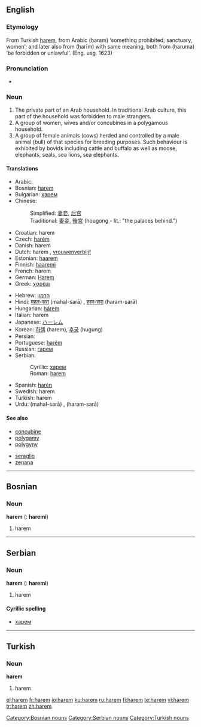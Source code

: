 ==English==
{{wikipedia}}

===Etymology===
From Turkish [[#Turkish|harem]], from Arabic {{ARchar|[[حرم]]}} (ḥaram) ‘something prohibited; sanctuary, women’; and later also from {{ARchar|[[حريم]]}} (ḥarīm) with same meaning, both from {{ARchar|[[حرم]]}} (ḥaruma) ‘be forbidden or unlawful’.  (Eng. usg. 1623)

===Pronunciation===
*{{audio|en-us-harem.ogg|Audio (US)}}

===Noun===
{{en-noun}}

# The private part of an Arab household. In traditional Arab culture, this part of the household was forbidden to male strangers.
# A group of women, wives and/or concubines in a polygamous household.
# A group of female animals (cows) herded and controlled by a male animal (bull) of that species for breeding purposes. Such behaviour is exhibited by bovids including cattle and buffalo as well as moose, elephants, seals, sea lions, sea elephants.

====Translations====
{{rfc-trans}}
{{top}}
*Arabic: {{ARchar|[[حريم]]}}
*Bosnian: [[harem#Bosnian|harem]] {{m}}
*Bulgarian: [[харем#Bulgarian|харем]] {{m}}
*Chinese:
*:Simplified: [[妻妾]], [[后宫]]
*:Traditional: [[妻妾]], [[後宮]] (hougong - lit.: "the palaces behind.")
*Croatian: harem {{m}}
*Czech: [[harém]] {{m}}
*Danish: harem
*Dutch: harem {{m}}, [[vrouwenverblijf]]
*Estonian: [[haarem]]
*Finnish: [[haaremi]]
*French: harem {{m}}
*German: [[Harem]] {{m}}
*Greek: [[χαρέμι]]
{{mid}}
*Hebrew: [[הרמון]]
*Hindi: [[महल-सरा]] (mahal-sarā) {{f}}, [[हरम-सरा]] (haram-sarā) {{f}}
*Hungarian: [[hárem]]
*Italian: harem
*Japanese: [[ハーレム]] 
*Korean: [[하렘]] (harem), [[후궁]] (hugung)
*Persian: {{FAchar|[[حریم]]}}
*Portuguese: [[harém]] {{m}}
*Russian: [[гарем]] {{m}}
*Serbian:
*:Cyrillic: [[харем#Serbian|харем]] {{m}}
*:Roman: [[harem#Serbian|harem]] {{m}}
*Spanish: [[harén]]
*Swedish: harem {{n}}
*Turkish: harem
*Urdu: {{URchar|[[محل سرا]]}} (mahal-sarā) {{f}}, {{URchar|[[حرم سرا]]}} (haram-sarā) {{f}}
{{bottom}}

====See also====
{{top2}}
*[[concubine]]
*[[polygamy]]
*[[polygyny]]
{{mid2}}
*[[seraglio]]
*[[zenana]]
{{bottom}}

----

==Bosnian==

===Noun===
'''harem''' {{m}} {{s}} ({{p}}: '''haremi''')

# harem

[[Category:Bosnian nouns]]

----

==Serbian==
===Noun===
'''harem''' {{m}} {{s}} ({{p}}: '''haremi''')
#harem
====Cyrillic spelling====
*[[харем#Serbian|харем]]
[[Category:Serbian nouns]]

----

==Turkish==
===Noun===
'''harem'''
#harem
[[Category:Turkish nouns]]

[[el:harem]]
[[fr:harem]]
[[io:harem]]
[[ku:harem]]
[[ru:harem]]
[[fi:harem]]
[[te:harem]]
[[vi:harem]]
[[tr:harem]]
[[zh:harem]]